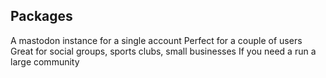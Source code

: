 ## Packages

<CardGroup cols={2}>
  <Card title="Single user (€2/month)" icon="user" color="#ea5a0c">
    A mastodon instance for a single account
  </Card>
  <Card title="Small instance (€5/month)" icon="user-group" color="#0285c7">
    Perfect for a couple of users
  </Card>
  <Card title="Medium instance (€10/month)" icon="people-group" color="#16a34a">
    Great for social groups, sports clubs, small businesses
  </Card>
  <Card title="Large instance (€20/month)" icon="users-medical" color="#dc2626">
    If you need a run a large community
  </Card>
</CardGroup>
